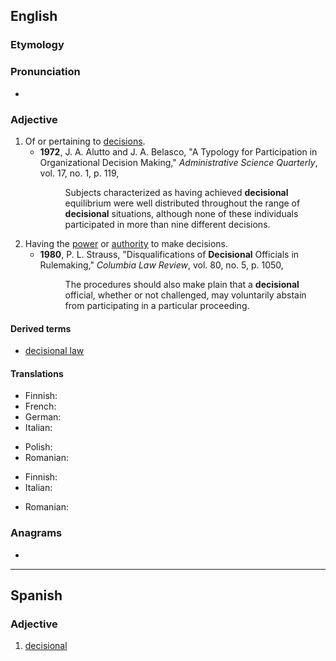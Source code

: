 ==English==

===Etymology===
{{suffix|en|decision|al}}

===Pronunciation===
* {{a|UK}} {{IPA|en|[dɪˈsɪʒənəɫ]}}

===Adjective===
{{en-adj|-}}

# Of or pertaining to [[decision]]s.
#* '''1972''', J. A. Alutto and J. A. Belasco, "A Typology for Participation in Organizational Decision Making," ''Administrative Science Quarterly'', vol. 17, no. 1, p. 119,
#*: Subjects characterized as having achieved '''decisional''' equilibrium were well distributed throughout the range of '''decisional''' situations, although none of these individuals participated in more than nine different decisions.
# Having the [[power]] or [[authority]] to make decisions.
#* '''1980''', P. L. Strauss, "Disqualifications of '''Decisional''' Officials in Rulemaking," ''Columbia Law Review'', vol. 80, no. 5, p. 1050,
#*: The procedures should also make plain that a '''decisional''' official, whether or not challenged, may voluntarily abstain from participating in a particular proceeding.

====Derived terms====
* [[decisional law]]

====Translations====
{{trans-top|of or pertaining to decisions}}
* Finnish: {{t+|fi|[[päätös]]-}}
* French: {{t+|fr|décisionnel}}
* German: {{t|de|[[Entscheidung]][[-s-|s-]]}}
* Italian: {{t+|it|decisionale}}
{{trans-mid}}
* Polish: {{t+|pl|decyzyjny}}
* Romanian: {{t+|ro|decizional}}
{{trans-bottom}}

{{trans-top|having the power or authority to make decisions}}
* Finnish: {{t+|fi|päättävä}}
* Italian: {{t+|it|decisionale}}
{{trans-mid}}
* Romanian: {{t+|ro|decizional}}
{{trans-bottom}}

===Anagrams===
* {{anagrams|en|a=acdeiilnos|lidocaines|oleacinids}}

----

==Spanish==

===Adjective===
{{es-adj}}

# [[#English|decisional]]
